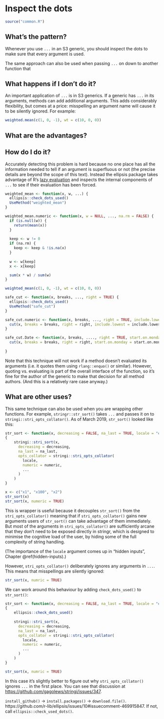 # Inspect the dots

```r
source("common.R")
```

## What's the pattern?

Whenever you use `...` in an S3 generic, you should inspect the dots to make sure that every argument is used.

The same approach can also be used when passing `...` on down to another function that 

## What happens if I don't do it?

An important application of `...` is in S3 generics. If a generic has `...` in its arguments, methods can add additional arguments. This adds considerably flexibility, but comes at a price: misspelling an argument name will cause it to be silently ignored. For example:

```r
weighted.mean(c(1, 0, -1), wt = c(10, 0, 0))
```

## What are the advantages?


## How do I do it?

Accurately detecting this problem is hard because no one place has all the information needed to tell if an argument is superfluous or not (the precise details are beyond the scope of this text). Instead the ellipsis package takes advantage of R's [lazy evaluation][lazy-eval] and inspects the internal components of `...` to see if their evaluation has been forced.

```r
weighted_mean <- function(x, w, ...) {
  ellipsis::check_dots_used()
  UseMethod("weighted_mean")
}

weighted_mean.numeric <- function(x, w = NULL, ..., na.rm = FALSE) {
  if (is.null(w)) {
    return(mean(x))
  }
  
  keep <- w != 0
  if (na.rm) {
    keep <- keep & !is.na(x)
  }
  
  w <- w[keep]
  x <- x[keep]

  sum(x * w) / sum(w)
}

weighted_mean(c(1, 0, -1), wt = c(10, 0, 0))
```


```r
safe_cut <- function(x, breaks, ..., right = TRUE) {
  ellipsis::check_dots_used()
  UseMethod("safe_cut")
}

safe_cut.numeric <- function(x, breaks, ..., right = TRUE, include.lowest = FALSE) {
  cut(x, breaks = breaks, right = right, include.lowest = include.lowest)
}

safe_cut.Date <- function(x, breaks, ...., right = TRUE, start.on.monday = TRUE) {
  cut(x, breaks = breaks, right = right, start.on.monday = start.on.monday)
  
}
```

Note that this technique will not work if a method doesn't evaluated its arguments (i.e. it quotes them using `rlang::enquo()` or similar). However, quoting vs. evaluating is part of the overall interface of the function, so it's fine for the author of the generic to make that decision for all method authors. (And this is a relatively rare case anyway.)

## What are other uses?

This same technique can also be used when you are wrapping other functions. For example, `stringr::str_sort()` takes `...` and passes it on to `stringi::stri_opts_collator()`. As of March 2019, `str_sort()` looked like this:

```r
str_sort <- function(x, decreasing = FALSE, na_last = TRUE, locale = "en",  numeric = FALSE, ...) 
{
    stringi::stri_sort(x, 
      decreasing = decreasing, 
      na_last = na_last, 
      opts_collator = stringi::stri_opts_collator(
        locale, 
        numeric = numeric, 
        ...
      )
    )
}
```

```r
x <- c("x1", "x100", "x2")
str_sort(x)
str_sort(x, numeric = TRUE)
```

This is wrapper is useful because it decouples `str_sort()` from the `stri_opts_collator()` meaning that if `stri_opts_collator()` gains new arguments users of `str_sort()` can take advantage of them immediately. But most of the arguments in `stri_opts_collator()` are sufficiently arcane that they don't need to be exposed directly in stringr, which is designed to minimise the cognitive load of the user, by hiding some of the full complexity of string handling.

(The importance of the `locale` argument comes up in "hidden inputs", Chapter \@ref(hidden-inputs).)

However, `stri_opts_collator()` deliberately ignores any arguments in `...`. This means that misspellings are silently ignored:

```r
str_sort(x, numric = TRUE)
```

We can work around this behaviour by adding `check_dots_used()` to `str_sort()`:

```r
str_sort <- function(x, decreasing = FALSE, na_last = TRUE, locale = "en",  numeric = FALSE, ...) 
{
    ellipsis::check_dots_used()
  
    stringi::stri_sort(x, 
      decreasing = decreasing, 
      na_last = na_last, 
      opts_collator = stringi::stri_opts_collator(
        locale, 
        numeric = numeric, 
        ...
      )
    )
}

str_sort(x, numric = TRUE)
```

In this case it's slightly better to figure out why `stri_opts_collator()` ignores `...` in the first place. You can see that discussion at <https://github.com/gagolews/stringi/issues/347>.

`install_github()` -> `install.packages()` -> `download.file()`. https://github.com/r-lib/ellipsis/issues/10#issuecomment-469915847. If not, call `ellipsis::check_used_dots()`.

[lazy-eval]: https://adv-r.hadley.nz/functions.html#lazy-evaluation